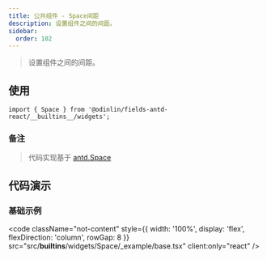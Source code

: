 ```yaml
---
title: 公共组件 - Space间距
description: 设置组件之间的间距。
sidebar:
  order: 102
---
```


> 设置组件之间的间距。

## 使用

```tsx
import { Space } from '@odinlin/fields-antd-react/__builtins__/widgets';
```

### 备注

> 代码实现基于 [antd.Space](https://ant.design/components/space-cn)

## 代码演示

### 基础示例

<code 
  className="not-content"
  style={{ width: '100%', display: 'flex', flexDirection: 'column', rowGap: 8 }} 
  src="src/__builtins__/widgets/Space/_example/base.tsx"
  client:only="react"
/>
